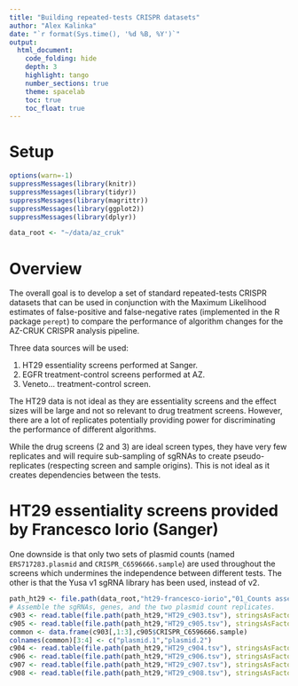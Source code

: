 ```yaml
---
title: "Building repeated-tests CRISPR datasets"
author: "Alex Kalinka"
date: "`r format(Sys.time(), '%d %B, %Y')`"
output:
  html_document:
    code_folding: hide
    depth: 3
    highlight: tango
    number_sections: true
    theme: spacelab
    toc: true
    toc_float: true
---
```


# Setup

```r
options(warn=-1)
suppressMessages(library(knitr))
suppressMessages(library(tidyr))
suppressMessages(library(magrittr))
suppressMessages(library(ggplot2))
suppressMessages(library(dplyr))

data_root <- "~/data/az_cruk"

```

# Overview

The overall goal is to develop a set of standard repeated-tests CRISPR datasets that can be used in conjunction with the Maximum Likelihood estimates of false-positive and false-negative rates (implemented in the R package `perept`) to compare the performance of algorithm changes for the AZ-CRUK CRISPR analysis pipeline.

Three data sources will be used:

1. HT29 essentiality screens performed at Sanger.
2. EGFR treatment-control screens performed at AZ.
3. Veneto... treatment-control screen.

The HT29 data is not ideal as they are essentiality screens and the effect sizes will be large and not so relevant to drug treatment screens. However, there are a lot of replicates potentially providing power for discriminating the performance of different algorithms.

While the drug screens (2 and 3) are ideal screen types, they have very few replicates and will require sub-sampling of sgRNAs to create pseudo-replicates (respecting screen and sample origins). This is not ideal as it creates dependencies between the tests.

# HT29 essentiality screens provided by Francesco Iorio (Sanger)

One downside is that only two sets of plasmid counts (named `ERS717283.plasmid` and `CRISPR_C6596666.sample`) are used throughout the screens which undermines the independence between different tests. The other is that the Yusa v1 sgRNA library has been used, instead of v2.

```r
path_ht29 <- file.path(data_root,"ht29-francesco-iorio","01_Counts assembled")
# Assemble the sgRNAs, genes, and the two plasmid count replicates.
c903 <- read.table(file.path(path_ht29,"HT29_c903.tsv"), stringsAsFactors = F, header=T)
c905 <- read.table(file.path(path_ht29,"HT29_c905.tsv"), stringsAsFactors = F, header=T)
common <- data.frame(c903[,1:3],c905$CRISPR_C6596666.sample)
colnames(common)[3:4] <- c("plasmid.1","plasmid.2")
c904 <- read.table(file.path(path_ht29,"HT29_c904.tsv"), stringsAsFactors = F, header=T)
c906 <- read.table(file.path(path_ht29,"HT29_c906.tsv"), stringsAsFactors = F, header=T)
c907 <- read.table(file.path(path_ht29,"HT29_c907.tsv"), stringsAsFactors = F, header=T)
c908 <- read.table(file.path(path_ht29,"HT29_c908.tsv"), stringsAsFactors = F, header=T)
```

```r


```


